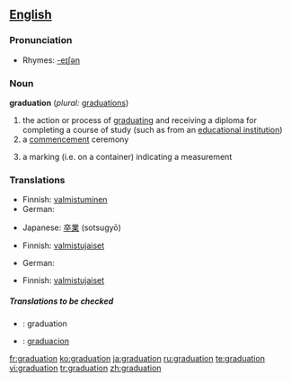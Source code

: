 ==[[English]]==

===Pronunciation===
*Rhymes: [[Rhymes:English:-eɪʃǝn|-eɪʃǝn]]

===Noun===
'''graduation'''  (''plural:'' [[graduations]])

# the action or process of [[graduate|graduating]] and receiving a diploma for completing a course of study (such as from an [[educational institution]])
# a [[commencement]] ceremony
# {{sciences}} a marking (i.e. on a container) indicating a measurement

===Translations===
{{rfc-level|Translations at L3+ (AutoFormat would have corrected level of Translations)}}
{{trans-top|the action or process of graduating}}
*Finnish: [[valmistuminen]]
*German: {{t|de|Abschluss|m}}
{{trans-mid}}
*Japanese: [[卒業]] (sotsugyō)
{{trans-bottom}}

{{trans-top|a commencement ceremony}}
*Finnish: [[valmistujaiset]]
{{trans-mid}}
*German: {{t|de|Abschlussfeier|f}}
{{trans-bottom}}

{{trans-top|a marking (i.e. on a container) indicating a measurement}}
*Finnish: [[valmistujaiset]]
{{trans-mid}}
{{trans-bottom}}

=====Translations to be checked=====
{{checktrans}}
{{top}}
*{{ttbc|Interlingua}}: graduation

{{mid}}
*{{ttbc|Spanish}}: [[graduacion]]
{{bottom}}

[[fr:graduation]]
[[ko:graduation]]
[[ja:graduation]]
[[ru:graduation]]
[[te:graduation]]
[[vi:graduation]]
[[tr:graduation]]
[[zh:graduation]]